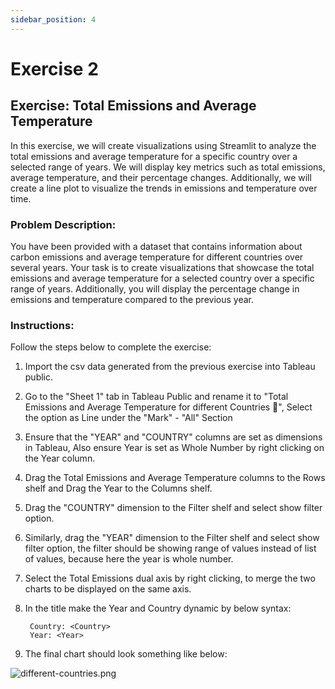 ```yaml
---
sidebar_position: 4
---
```


# Exercise 2

## Exercise: Total Emissions and Average Temperature

In this exercise, we will create visualizations using Streamlit to analyze the total emissions and average temperature for a specific country over a selected range of years. We will display key metrics such as total emissions, average temperature, and their percentage changes. Additionally, we will create a line plot to visualize the trends in emissions and temperature over time.

### Problem Description:
You have been provided with a dataset that contains information about carbon emissions and average temperature for different countries over several years. Your task is to create visualizations that showcase the total emissions and average temperature for a selected country over a specific range of years. Additionally, you will display the percentage change in emissions and temperature compared to the previous year.


### Instructions:
Follow the steps below to complete the exercise:

1. Import the csv data generated from the previous exercise into Tableau public.

2. Go to the "Sheet 1" tab in Tableau Public and rename it to "Total Emissions and Average Temperature for different Countries 🧭", Select the option as Line under the "Mark" - "All" Section

3. Ensure that the "YEAR" and "COUNTRY" columns are set as dimensions in Tableau, Also ensure Year is set as Whole Number by right clicking on the Year column.

4. Drag the Total Emissions and Average Temperature columns to the Rows shelf and Drag the Year to the Columns shelf.

5. Drag the "COUNTRY" dimension to the Filter shelf and select show filter option.  

6. Similarly, drag the "YEAR" dimension to the Filter shelf and select show filter option, the filter should be showing range of values instead of list of values, because here the year is whole number.

7. Select the Total Emissions dual axis by right clicking, to merge the two charts to be displayed on the same axis.

7. In the title make the Year and Country dynamic by below syntax:
   ```
    Country: <Country>
    Year: <Year>
   ```

8. The final chart should look something like below:

![different-countries.png](./assets/Exer-2.png)